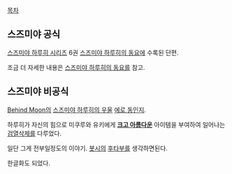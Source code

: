 [[목차]]

== 스즈미야 공식 ==
[[스즈미야 하루히 시리즈]] 6권 [[스즈미야 하루히의 동요]]에 수록된 단편.

조금 더 자세한 내용은 [[스즈미야 하루히의 동요]]를 참고.

== 스즈미야 비공식 ==
[[Behind Moon]]의 [[스즈미야 하루히의 우울]] [[에로 동인지]].

하루히가 자신의 힘으로 미쿠루와 유키에게 '''[[크고 아름다운]]''' 아이템을 부여하여 일어나는 [[검열삭제]]를 다루었다.

일단 그게 전부일정도의 이야기. [[봇시]]의 [[후타부]]를 생각하면된다.

한글화도 되었다.
